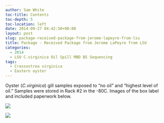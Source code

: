```yaml
---
author: Sam White
toc-title: Contents
toc-depth: 5
toc-location: left
date: 2014-09-27 04:42:50+00:00
layout: post
slug: package-received-package-from-jerome-lapeyre-from-lsu
title: Package - Received Package from Jerome LaPeyre from LSU
categories:
  - 2014
  - LSU C.virginica Oil Spill MBD BS Sequencing
tags:
  - Crassostrea virginica
  - Eastern oyster
---
```


Oyster (_C.virginica_) gill samples exposed to "no oil" and "highest level of oil." Samples were stored in Rack #2 in the -80C. Images of the box label and included paperwork below.

![](https://lh3.googleusercontent.com/-EL-OPyn1ojg/VCXci2JblmI/AAAAAAAAg8k/wy7WsUHOfzs/w1358-h764-no/DSC_0145.JPG)

![](https://lh4.googleusercontent.com/-Rkq3lOf9CyU/VCXaqEltSaI/AAAAAAAAg9g/zNNLnNvekzM/w1358-h764-no/DSC_0143.JPG)
